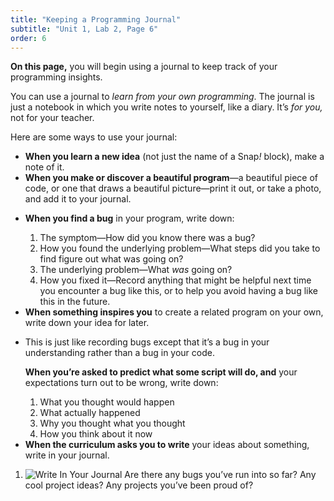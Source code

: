 ```yaml
---
title: "Keeping a Programming Journal"
subtitle: "Unit 1, Lab 2, Page 6"
order: 6
---
```


::: learn
<strong>On this page,</strong> you will begin using a journal to keep track of your programming insights.
:::

<p>You can use a journal to <em>learn from your own programming</em>. The journal is just a notebook in which you write notes to yourself, like a diary. It's <em>for you,</em> not for your teacher.</p>

<p>

Here are some ways to use your journal:

<ul>

<li><strong>When you learn a new idea</strong> (not just the name of a Snap<em>!</em> block), make a note of it.</li>

<li><strong>When you make or discover a beautiful program</strong>---a beautiful piece of code, or one that draws a beautiful picture---print it out, or take a photo, and add it to your journal.</li>

<li>

<strong>When you find a bug</strong> in your program, write down:

<ol style="list-style-type: decimal">

<li>The symptom---How did you know there was a bug?</li>

<li>How you found the underlying problem---What steps did you take to find figure out what was going on?</li>

<li>The underlying problem---What <em>was</em> going on?</li>

<li>How you fixed it---Record anything that might be helpful next time you encounter a bug like this, or to help you avoid having a bug like this in the future.</li>

</ol>

</li>

<li><strong>When something inspires you</strong> to create a related program on your own, write down your idea for later.</li>

<li>

::: sidenote
This is just like recording bugs except that it's a bug in your understanding rather than a bug in your code.
:::

<strong>When you're asked to predict what some script will do, and</strong> your expectations turn out to be wrong, write down:

<ol style="list-style-type: decimal">

<li>What you thought would happen</li>

<li>What actually happened</li>

<li>Why you thought what you thought</li>

<li>How you think about it now</li>

</ol>

</li>

<li><strong>When the curriculum asks you to write</strong> your ideas about something, write in your journal.</li>

</ul>

</p>

::: forYouToDo
<ol>

<li><img src="/img/icons/write-in-journal.png" title="Write In Your Journal" alt="Write In Your Journal" class="inline"/> Are there any bugs you've run into so far? Any cool project ideas? Any projects you've been proud of?</li>

</ol>
:::
